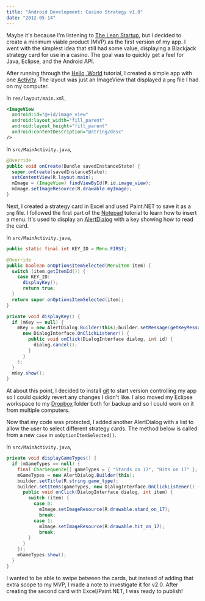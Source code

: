 ```yaml
---
title: "Android Development: Casino Strategy v1.0"
date: "2012-05-14"
---
```


Maybe it's because I'm listening to [The Lean Startup](https://www.amazon.com/Lean-Startup-Entrepreneurs-Continuous-Innovation/dp/0307887898), but I decided to create a minimum viable product (MVP) as the first version of my app. I went with the simplest idea that still had some value, displaying a Blackjack strategy card for use in a casino. The goal was to quickly get a feel for Java, Eclipse, and the Android API.

After running through the [Hello, World](https://developer.android.com/training/basics/firstapp) tutorial, I created a simple app with one [Activity](https://developer.android.com/reference/android/app/Activity.html). The layout was just an ImageView that displayed a `png` file I had on my computer.

In `res/layout/main.xml`,

```xml
<ImageView
  android:id="@+id/image_view"
  android:layout_width="fill_parent"
  android:layout_height="fill_parent"
  android:contentDescription="@string/desc"
/>
```

In `src/MainActivity.java`,

```java
@Override
public void onCreate(Bundle savedInstanceState) {
  super.onCreate(savedInstanceState);
  setContentView(R.layout.main);
  mImage = (ImageView) findViewById(R.id.image_view);
  mImage.setImageResource(R.drawable.myImage);
}
```

Next, I created a strategy card in Excel and used Paint.NET to save it as a `png` file. I followed the first part of the [Notepad](https://developer.android.com/training/basics/firstapp) tutorial to learn how to insert a menu. It's used to display an [AlertDialog](https://developer.android.com/develop/ui/views/components/dialogs) with a key showing how to read the card.

In `src/MainActivity.java`,

```java
public static final int KEY_ID = Menu.FIRST;

@Override
public boolean onOptionsItemSelected(MenuItem item) {
  switch (item.getItemId()) {
    case KEY_ID:
      displayKey();
      return true;
  }
  return super.onOptionsItemSelected(item);
}

private void displayKey() {
  if (mKey == null) {
    mKey = new AlertDialog.Builder(this);builder.setMessage(getKeyMessageText()).setPositiveButton("Close",
      new DialogInterface.OnClickListener() {
        public void onClick(DialogInterface dialog, int id) {
          dialog.cancel();
        }
      }
    );
  }
  mKey.show();
}
```

At about this point, I decided to install [git](https://git-scm.com/) to start version controlling my app so I could quickly revert any changes I didn't like. I also moved my Eclipse workspace to my [Dropbox](https://www.dropbox.com/) folder both for backup and so I could work on it from multiple computers.

Now that my code was protected, I added another AlertDialog with a list to allow the user to select different strategy cards. The method below is called from a new `case` in `onOptionItemSelected()`.

In `src/MainActivity.java`,

```java
private void displayGameTypes() {
  if (mGameTypes == null) {
    final CharSequence[] gameTypes = { "Stands on 17", "Hits on 17" };
    mGameTypes = new AlertDialog.Builder(this);
    builder.setTitle(R.string.game_type);
    builder.setItems(gameTypes, new DialogInterface.OnClickListener() {
      public void onClick(DialogInterface dialog, int item) {
        switch (item) {
          case 0:
            mImage.setImageResource(R.drawable.stand_on_17);
            break;
          case 1:
            mImage.setImageResource(R.drawable.hit_on_17);
            break;
        }
      }
    });
    mGameTypes.show();
  }
}
```

I wanted to be able to swipe between the cards, but instead of adding that extra scope to my MVP, I made a note to investigate it for v2.0. After creating the second card with Excel/Paint.NET, I was ready to publish!
